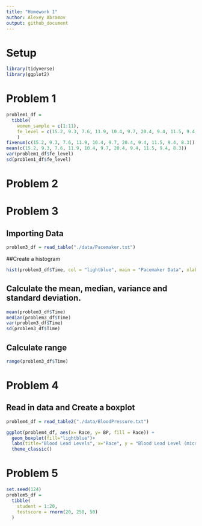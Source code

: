 ```yaml
---
title: "Homework 1"
author: Alexey Abramov
output: github_document
---
```


# Setup
```r
library(tidyverse)
library(ggplot2)
```

# Problem 1

```r
problem1_df = 
  tibble(
    women_sample = c(1:11),
    fe_level = c(15.2, 9.3, 7.6, 11.9, 10.4, 9.7, 20.4, 9.4, 11.5, 9.4, 8.3)
    )
fivenum(c(15.2, 9.3, 7.6, 11.9, 10.4, 9.7, 20.4, 9.4, 11.5, 9.4, 8.3))
mean(c(15.2, 9.3, 7.6, 11.9, 10.4, 9.7, 20.4, 9.4, 11.5, 9.4, 8.3))
var(problem1_df$fe_level)
sd(problem1_df$fe_level)

```

# Problem 2

# Problem 3

## Importing Data
```r
problem3_df = read_table("./data/Pacemaker.txt")
```

##Create a histogram
```r
hist(problem3_df$Time, col = "lightblue", main = "Pacemaker Data", xlab = "Time in Months")
```

## Calculate the mean, median, variance and standard deviation.

```r
mean(problem3_df$Time)
median(problem3_df$Time)
var(problem3_df$Time)
sd(problem3_df$Time)
```

## Calculate range
```r
range(problem3_df$Time)
```

# Problem 4

## Read in data and Create a boxplot
```r
problem4_df = read_table2("./data/BloodPressure.txt")

ggplot(problem4_df, aes(x= Race, y= BP, fill = Race)) + 
  geom_boxplot(fill="lightblue")+
  labs(title="Blood Lead Levels", x="Race", y = "Blood Lead Level (micrograms per deciliter)")+
  theme_classic()
```

# Problem 5

```r
set.seed(124)
problem5_df = 
  tibble(
    student = 1:20,
    testscore = rnorm(20, 250, 50)
  )
```

